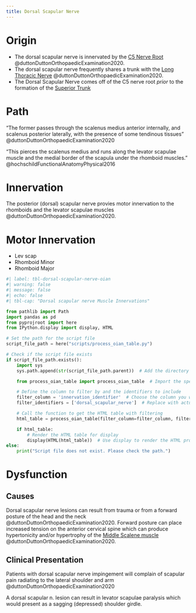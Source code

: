 ```yaml
---
title: Dorsal Scapular Nerve
---
```


# Origin {#origin}

- The dorsal scapular nerve is innervated by the [C5 Nerve Root]({{< var ref-nerve-root.c5 >}}) @duttonDuttonOrthopaedicExamination2020.
- The dorsal scapular nerve frequently shares a trunk with the [Long Thoracic Nerve]({{< var ref-long-thoracic-nerve.path >}}) @duttonDuttonOrthopaedicExamination2020. 
- The Dorsal Scapular Nerve comes off of the C5 nerve root *prior* to the formation of the [Superior Trunk]({{< var ref-brachial-plexus.superior-trunk >}})


# Path

::: {.callout-note}
"The former passes through the scalenus medius anterior internally, and scalenus posterior laterally, with the presence of some tendinous tissues" @duttonDuttonOrthopaedicExamination2020 

"This pierces the scalenus medius and runs along the levator scapulae muscle and the medial border of the scapula under the rhomboid muscles." @hochschildFunctionalAnatomyPhysical2016
:::


# Innervation {#innervation}

The posterior (dorsal) scapular nerve provies motor innervation to the rhomboids and the levator scapulae muscles @duttonDuttonOrthopaedicExamination2020.


# Motor Innervation

- Lev scap
- Rhomboid Minor
- Rhomboid Major

```python
#| label: tbl-dorsal-scapular-nerve-oian
#| warning: false
#| message: false
#| echo: false
#| tbl-cap: "Dorsal scapular nerve Muscle Innervations"

from pathlib import Path
import pandas as pd
from pyprojroot import here
from IPython.display import display, HTML

# Set the path for the script file
script_file_path = here("scripts/process_oian_table.py")

# Check if the script file exists
if script_file_path.exists():
    import sys
    sys.path.append(str(script_file_path.parent))  # Add the directory of the script to the system path

    from process_oian_table import process_oian_table  # Import the specific function

    # Define the column to filter by and the identifiers to include
    filter_column = 'innervation_identifier'  # Choose the column you want to filter by
    filter_identifiers = ['dorsal_scapular_nerve']  # Replace with actual identifiers you want to include

    # Call the function to get the HTML table with filtering
    html_table = process_oian_table(filter_column=filter_column, filter_identifiers=filter_identifiers)

    if html_table:
        # Render the HTML table for display
        display(HTML(html_table))  # Use display to render the HTML properly
else:
    print("Script file does not exist. Please check the path.")

```




# Dysfunction

## Causes
Dorsal scapular nerve lesions can result from trauma or from a forward posture of the head and the neck @duttonDuttonOrthopaedicExamination2020.
Forward posture can place increased tension on the anterior cervical spine which can produce hypertonicity and/or hypertrophy of the [Middle Scalene muscle]({{< var ref-middle-scalene.path >}}) @duttonDuttonOrthopaedicExamination2020.

## Clinical Presentation
Patients with dorsal scapular nerve impingement will complain of scapular pain radiating to the lateral shoulder and arm @duttonDuttonOrthopaedicExamination2020

A dorsal scapular n. lesion can result in levator scapulae paralysis which would present as a sagging (depressed) shoulder girdle.

